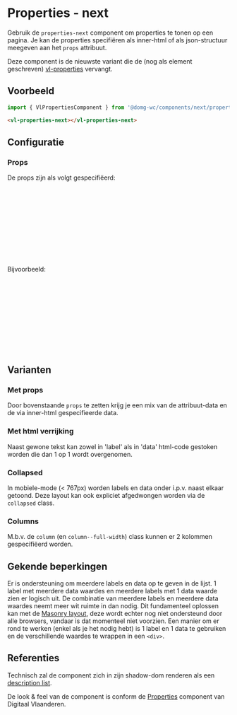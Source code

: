 

# Properties - next

<VluxMetaData id="components-next-properties" />

Gebruik de `properties-next` component om properties te tonen op een pagina. Je kan de properties specifiëren als
inner-html of als json-structuur meegeven aan het `props` attribuut.

Deze component is de nieuwste variant die de (nog als element geschreven)
[vl-properties](/docs/elements-properties--documentatie) vervangt.


## Voorbeeld

```js
import { VlPropertiesComponent } from '@domg-wc/components/next/properties';
```

```html
<vl-properties-next></vl-properties-next>
```

<Canvas of={VlPropertiesStories.PropertiesDefault}/>


## Configuratie

<ArgTypes of={VlPropertiesStories.PropertiesDefault}/>


### Props

De props zijn als volgt gespecifiëerd:
```ts
export type Props = Column[];

export interface Column {
    class?: string; // column / column--full-width / collapsed
    items: Item[];
}

export interface Item {
    labels: string[] | Node[][];
    data: string[] | Node[][];
}
```

Bijvoorbeeld:
```ts
[
    {
        class: 'column',
        items: [
            {
                labels: ['Straat'],
                data: ['Appelstraat', 'Perenstraat'],
            },
        ],
    },
]
```

## Varianten

### Met props

Door bovenstaande `props` te zetten krijg je een mix van de attribuut-data en de via inner-html gespecifieerde data.

<Canvas of={VlPropertiesStories.PropertiesWithProps}/>

### Met html verrijking

Naast gewone tekst kan zowel in 'label' als in 'data' html-code gestoken worden die dan 1 op 1 wordt overgenomen.

<Canvas of={VlPropertiesStories.PropertiesHtmlEnriched}/>

### Collapsed

In mobiele-mode (< 767px) worden labels en data onder i.p.v. naast elkaar getoond. Deze layout kan ook expliciet
afgedwongen worden via de `collapsed` class.

<Canvas of={VlPropertiesStories.PropertiesCollapsed}/>

### Columns

M.b.v. de `column` (en `column--full-width`) class kunnen er 2 kolommen gespecifiëerd worden.

<Canvas of={VlPropertiesStories.PropertiesColumns}/>


## Gekende beperkingen

Er is ondersteuning om meerdere labels en data op te geven in de lijst. 1 label met meerdere data waardes en
meerdere labels met 1 data waarde zien er logisch uit. De combinatie van meerdere labels en meerdere data waardes
neemt meer wit ruimte in dan nodig. Dit fundamenteel oplossen kan met de
[Masonry layout](https://developer.mozilla.org/en-US/docs/Web/CSS/CSS_grid_layout/Masonry_layout), deze wordt echter
nog niet ondersteund door alle browsers, vandaar is dat momenteel niet voorzien. Een manier om er rond te werken
(enkel als je het nodig hebt) is 1 label en 1 data te gebruiken en de verschillende waardes te wrappen in een `<div>`.


## Referenties

Technisch zal de component zich in zijn shadow-dom renderen als een
[description list](https://developer.mozilla.org/en-US/docs/Web/HTML/Element/dl).

De look & feel van de component is conform de
[Properties](https://overheid.vlaanderen.be/webuniversum/v3/documentation/components/vl-ui-properties)
component van Digitaal Vlaanderen.
